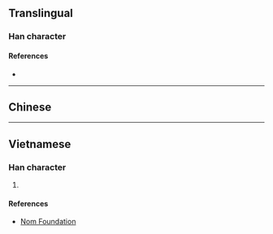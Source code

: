 {{character info/new}}
==Translingual==

===Han character===
{{Han char|rn=9|rad=人|as=08|sn=10|four=|canj=OBD|ids=⿰亻采}}

====References====
* {{Han ref|kx=0109.171|dkj=00822|dj=0233.030|hdz=10181.030|uh=5038|ud=20536}}

----

==Chinese==
{{zh-see|睬|v}}

----

==Vietnamese==

===Han character===
{{vi-hantu|[[thái]]|rs=人08}}

# {{rfdef|vi|sort=人08}}

====References====
* [http://nomfoundation.org/common/nom_details.php?codepoint=5038 Nom Foundation]

{{cln|vi|Han tu}}